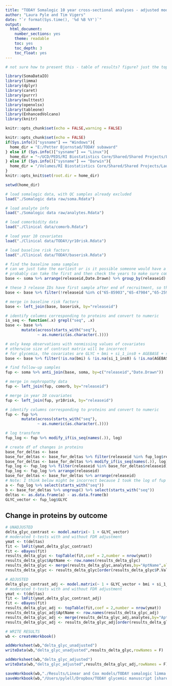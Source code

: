 ```yaml
---
title: "TODAY Somalogic 10 year cross-sectional analyses - adjusted models"
author: "Laura Pyle and Tim Vigers"
date: "`r format(Sys.time(), '%d %B %Y')`"
output:
  html_document:
    number_sections: yes
    theme: readable
    toc: yes
    toc_depth: 3
    toc_float: yes
---
```


```r
# not sure how to present this - table of results? figure? just the top 10 from baseline analysis? top 10 for this analysis?

library(SomaDataIO)
library(limma)
library(dplyr)
library(caret)
library(purrr)
library(multtest)
library(openxlsx)
library(tableone)
library(EnhancedVolcano)
library(knitr)

knitr::opts_chunk$set(echo = FALSE,warning = FALSE)

knitr::opts_chunk$set(echo = FALSE)
if(Sys.info()["sysname"] == "Windows"){
  home_dir = "E:/Petter Bjornstad/TODAY subaward"
} else if (Sys.info()["sysname"] == "Linux"){
  home_dir = "~/UCD/PEDS/RI Biostatistics Core/Shared/Shared Projects/Laura/Peds Endo/Petter Bjornstad/TODAY subaward/"
} else if (Sys.info()["sysname"] == "Darwin"){
  home_dir = "/Volumes/RI Biostatistics Core/Shared/Shared Projects/Laura/Peds Endo/Petter Bjornstad/TODAY subaward/"
}
knitr::opts_knit$set(root.dir = home_dir)
```

```r
setwd(home_dir)

# load somalogic data, with QC samples already excluded
load("./Somalogic data raw/soma.Rdata")

# load analyte info
load("./Somalogic data raw/analytes.Rdata")

# load comorbidity data
load("./Clinical data/comorb.Rdata")

# load year 10 covariates
load("./Clinical data/TODAY/yr10risk.Rdata")

# load baseline risk factors
load("./Clinical data/TODAY/baserisk.Rdata")

# find the baseline soma samples
# can we just take the earliest or is it possible someone would have a follow-up sample but not baseline?
# probably can take the first and then check the years to make sure compatible with TODAY
base <- soma %>% arrange(releaseid,Date.Drawn) %>% group_by(releaseid) %>% filter(row_number()==1)

# these 3 release IDs have first sample after end of recruitment, so they must be missing the baseline visit
base <- base %>% filter(!releaseid %in% c("65-85903","65-47984","65-25901"))

# merge in baseline risk factors
base <- left_join(base, baserisk, by="releaseid")

# identify columns corresponding to proteins and convert to numeric
is_seq <- function(.x) grepl("seq", .x)
base <- base %>%
       mutate(across(starts_with("seq"),
              ~ as.numeric(as.character(.))))

# only keep observations with nonmissing values of covariates
# otherwise size of contrast matrix will be incorrect
# for glycemia, the covariates are GLYC + bmi + si_1_ins0 + AGEBASE + sex
base <- base %>% filter(!is.na(bmi) & !is.na(si_1_ins0) & !is.na(AGEBASE) & !is.na(sex))

# find follow-up samples
fup <- soma %>% anti_join(base, soma, by=c("releaseid","Date.Drawn"))

# merge in nephropathy data
fup <- left_join(fup, comorb, by="releaseid")

# merge in year 10 covariates
fup <- left_join(fup, yr10risk, by="releaseid")

# identify columns corresponding to proteins and convert to numeric
fup <- fup %>%
       mutate(across(starts_with("seq"),
              ~ as.numeric(as.character(.))))

# log transform
fup_log <- fup %>% modify_if(is_seq(names(.)), log)

# create df of changes in proteins
base_for_deltas <- base
base_for_deltas <- base_for_deltas %>% filter(releaseid %in% fup_log$releaseid)
base_for_deltas <- base_for_deltas %>% modify_if(is_seq(names(.)), log)
fup_log <- fup_log %>% filter(releaseid %in% base_for_deltas$releaseid)
fup_log <- fup_log %>% arrange(releaseid)
base_for_deltas <- base_for_deltas %>% arrange(releaseid)
# Note: I think below might be incorrect because I took the log of fup before calculating delta
a <- fup_log %>% select(starts_with("seq"))
b <- base_for_deltas %>% ungroup() %>% select(starts_with("seq"))
deltas <- as.data.frame(a) - as.data.frame(b)
GLYC_vector <- fup_log$GLYC
```

## Change in proteins by outcome

```r

# UNADJUSTED
delta_glyc_contrast <- model.matrix(~ 1 + GLYC_vector)
# moderated t-tests with and without FDR adjustment
ymat <- t(deltas)
fit <- lmFit(ymat,delta_glyc_contrast)
fit <- eBayes(fit)
results_delta_glyc <- topTable(fit,coef = 2,number = nrow(ymat))
results_delta_glyc$AptName <- row.names(results_delta_glyc)
results_delta_glyc <- merge(results_delta_glyc,analytes,by="AptName",all.x = T, all.y = F)
results_delta_glyc <- results_delta_glyc[order(results_delta_glyc$P.Value),] 

# ADJUSTED
delta_glyc_contrast_adj <- model.matrix(~ 1 + GLYC_vector + bmi + si_1_ins0 + AGEBASE + sex, base_for_deltas)
# moderated t-tests with and without FDR adjustment
ymat <- t(deltas)
fit <- lmFit(ymat,delta_glyc_contrast_adj)
fit <- eBayes(fit)
results_delta_glyc_adj <- topTable(fit,coef = 2,number = nrow(ymat))
results_delta_glyc_adj$AptName <- row.names(results_delta_glyc_adj)
results_delta_glyc_adj <- merge(results_delta_glyc_adj,analytes,by="AptName",all.x = T, all.y = F)
results_delta_glyc_adj <- results_delta_glyc_adj[order(results_delta_glyc_adj$P.Value),] 

# WRITE RESULTS
wb <- createWorkbook()

addWorksheet(wb,"delta_glyc_unadjusted")
writeData(wb,"delta_glyc_unadjusted",results_delta_glyc,rowNames = F)

addWorksheet(wb,"delta_glyc_adjusted")
writeData(wb,"delta_glyc_adjusted",results_delta_glyc_adj,rowNames = F)

saveWorkbook(wb,"./Results/Linear and Cox models/TODAY somalogic limma delta glyc.xlsx",overwrite = TRUE)
saveWorkbook(wb,"/Users/pylell/Dropbox/TODAY glycemic manuscript [shared]/Analysis output/TODAY somalogic limma delta glyc.xlsx",overwrite = TRUE)
```
